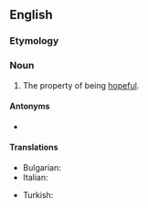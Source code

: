 ==English==

===Etymology===
{{suffix|en|hopeful|ness}}

===Noun===
{{en-noun|-|es}}

# The property of being [[hopeful]].

====Antonyms====
* {{l|en|hopelessness}}

====Translations====
{{trans-top|property of being hopeful}}
* Bulgarian: {{t+|bg|оптимизъм|m}}
* Italian: {{t|it|speranzosità|f}}
{{trans-mid}}
* Turkish: {{t|tr|umutluluk}}
{{trans-bottom}}